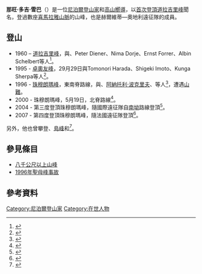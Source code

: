 {{Infobox person
| name          = 那旺·多吉
| image         = <!-- just the filename, without the File: or Image: prefix or enclosing [[brackets|brackets]] -->
| alt           = 
| caption       = 
| birth_name    = <!-- only use if different from name -->
| birth_place   = {{NEP}}
| residence     = 
| death_date    = <!-- {{Death date and age|df=yes|YYYY|MM|DD|YYYY|MM|DD}} or {{Death-date and age|df=yes|death date†|birth date†}} -->
| death_place   = 
| nationality   = {{NEP}}
| other_names   = 
| occupation    = {{NEP}}[[登山家|登山家]]
| years_active  = 
| known_for     = [[首次登頂|首次登頂]][[道拉吉里峰|道拉吉里峰]]
| notable_works =
}}

'''那旺·多吉·雪巴'''（{{lang-en|Nawang Dorje Sherpa}}）是一位[[尼泊爾|尼泊爾]][[登山家|登山家]]和[[高山嚮導|高山嚮導]]，以[[首次登頂|首次登頂]][[道拉吉里峰|道拉吉里峰]]聞名，登過數座[[喜馬拉雅山脈|喜馬拉雅山脈]]的山峰，也是赫爾維蒂—奧地利遠征隊的成員。

== 登山 ==
* 1960 – [[道拉吉里峰|道拉吉里峰]]，與{{link-en|庫特·典保格|Kurt Diemberger}}、Peter Diener、Nima Dorje、Ernst Forrer、Albin Schelbert等人<ref name=aj_1984>{{Cite journal
  | author = Dangar, D.F.O
  | title = A Record of the First Ascents of the Fifty Highest Mountains
  | journal = Alpine Journal
  | publisher = Alpine Club
  | url = http://www.alpinejournal.org.uk/Contents/Contents_1984_files/AJ%201984%20184-187%20Dangar%20Ascents.pdf
  | year = 1984
  | volume = 89
  | pages = 184–7
  | accessdate = April 24, 2011
  | archive-date = 2016-03-04
  | archive-url = https://web.archive.org/web/20160304070416/http://www.alpinejournal.org.uk/Contents/Contents_1984_files/AJ%201984%20184-187%20Dangar%20Ascents.pdf
  | dead-url = no
  }}</ref>。
* 1995 - [[卓奧友峰|卓奧友峰]]，29月29日與Tomonori Harada、Shigeki Imoto、Kunga Sherpa等人<ref>{{cite journal|last=Hawley|first=Elizabeth|year=1995|title=Asia, Tibet, Cho Oyu from Tibet in the Post-Monsoon: Climbs And Expeditions|journal=American Alpine Journal|volume=69|issue=37|url=http://publications.americanalpineclub.org/articles/12199530500/Asia-Tibet-Cho-Oyu-from-Tibet-in-the-Post-Monsoon|access-date=2016-11-18|archive-date=2016-03-04|archive-url=https://web.archive.org/web/20160304103515/http://publications.americanalpineclub.org/articles/12199530500/Asia-Tibet-Cho-Oyu-from-Tibet-in-the-Post-Monsoon|dead-url=no}}</ref>。
* 1996 - [[珠穆朗瑪峰|珠穆朗瑪峰]]，東南脊路線，與{{link-en|佩特·史秋寧|Pete Schoening}}、[[阿納托利·波克里夫|阿納托利·波克里夫]]、{{link-en|史考特·費雪|Scott Fischer}}等人<ref>{{cite journal|last=Fox|first=Charlotte|year=1997|title=A Time to Live, a Time to Die|journal=American Alpine Journal|publisher=American Alpine Club Press|pages=27–36|url=https://books.google.com/books?id=FattUWiYu80C&pg=PA36 }}</ref>，遭遇[[1996年聖母峰事故|山難]]。
* 2000 - 珠穆朗瑪峰，5月19日，北脊路線<ref>{{cite web|url=http://www.everestsummiteersassociation.org/index.php?option=com_content&view=article&id=13%3Anepal&limitstart=4|title=Nepal|publisher=Everest Summiters Association|accessdate=4 September 2014|archive-url=https://web.archive.org/web/20140904195339/http://www.everestsummiteersassociation.org/index.php?option=com_content&view=article&id=13:nepal&limitstart=4|archive-date=2014-09-04|dead-url=yes}}</ref>。
* 2004 - 第三度登頂珠穆朗瑪峰，隨國際遠征隊自[[南坳|南坳]]路線登頂<ref>{{cite web|url=http://www.adventurestats.com/tables/draft/2004summiters.htm|title=Everest South Col Route|publisher=Αdventurestats.com|accessdate=4 September 2014|archive-url=https://web.archive.org/web/20140905000159/http://www.adventurestats.com/tables/draft/2004summiters.htm|archive-date=2014-09-05|dead-url=yes}}</ref>。
* 2007 - 第四度登頂珠穆朗瑪峰，隨法國遠征隊登頂<ref>{{cite web|url=http://iamsherpa.blogspot.gr/p/v-behaviorurldefaultvmlo.html|title=Himalayan sherpa|last=Gyalje Sherpa|first=Mingma|accessdate=4 September 2014|archive-date=2016-03-03|archive-url=https://web.archive.org/web/20160303212530/http://iamsherpa.blogspot.gr/p/v-behaviorurldefaultvmlo.html|dead-url=no}}</ref>。

另外，他也曾攀登{{link-en|安納普納四峰|Annapurna IV}}、[[島峰|島峰]]和{{link-en|皮桑峰|Pisang Peak}}<ref>{{cite web|url=http://www.uniquetreks.com/company_info/leader1.php|title=Climbing (Expedition) Leaders|publisher=Unique Adventure International|accessdate=4 September 2014|archive-url=https://web.archive.org/web/20140904195814/http://www.uniquetreks.com/company_info/leader1.php|archive-date=2014-09-04|dead-url=yes}}</ref>。

== 參見條目 ==
* [[八千公尺以上山峰|八千公尺以上山峰]]
* [[1996年聖母峰事故|1996年聖母峰事故]]

== 參考資料 ==
{{Reflist}}

{{DEFAULTSORT:Dorje, Nawang}}
[[Category:尼泊爾登山家|Category:尼泊爾登山家]]
[[Category:在世人物|Category:在世人物]]